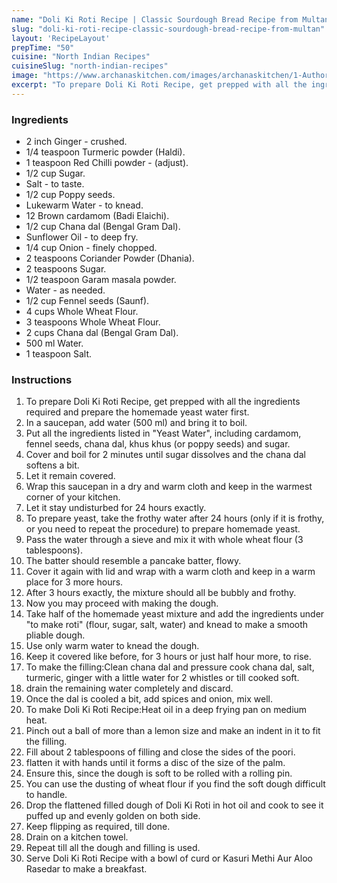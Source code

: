 ---
name: "Doli Ki Roti Recipe | Classic Sourdough Bread Recipe from Multan"
slug: "doli-ki-roti-recipe-classic-sourdough-bread-recipe-from-multan"
layout: 'RecipeLayout'
prepTime: "50"
cuisine: "North Indian Recipes"
cuisineSlug: "north-indian-recipes"
image: "https://www.archanaskitchen.com/images/archanaskitchen/1-Author/Recipesandyou/Doli_Ki_Roti_recipe_edited.jpg"
excerpt: "To prepare Doli Ki Roti Recipe, get prepped with all the ingredients required and prepare the homemade yeast water first"
---

### Ingredients

- 2 inch Ginger - crushed.
- 1/4 teaspoon Turmeric powder (Haldi).
- 1 teaspoon Red Chilli powder - (adjust).
- 1/2 cup Sugar.
- Salt - to taste.
- 1/2 cup Poppy seeds.
- Lukewarm Water - to knead.
- 12 Brown cardamom (Badi Elaichi).
- 1/2 cup Chana dal (Bengal Gram Dal).
- Sunflower Oil - to deep fry.
- 1/4 cup Onion - finely chopped.
- 2 teaspoons Coriander Powder (Dhania).
- 2 teaspoons Sugar.
- 1/2 teaspoon Garam masala powder.
- Water - as needed.
- 1/2 cup Fennel seeds (Saunf).
- 4 cups Whole Wheat Flour.
- 3 teaspoons Whole Wheat Flour.
- 2 cups Chana dal (Bengal Gram Dal).
- 500 ml Water.
- 1 teaspoon Salt.

### Instructions

1. To prepare Doli Ki Roti Recipe, get prepped with all the ingredients required and prepare the homemade yeast water first.
1. In a saucepan, add water (500 ml) and bring it to boil.
1. Put all the ingredients listed in "Yeast Water", including cardamom, fennel seeds, chana dal, khus khus (or poppy seeds) and sugar.
1. Cover and boil for 2 minutes until sugar dissolves and the chana dal softens a bit.
1. Let it remain covered.
1. Wrap this saucepan in a dry and warm cloth and keep in the warmest corner of your kitchen.
1. Let it stay undisturbed for 24 hours exactly.
1. To prepare yeast, take the frothy water after 24 hours (only if it is frothy, or you need to repeat the procedure) to prepare homemade yeast.
1. Pass the water through a sieve and mix it with whole wheat flour (3 tablespoons).
1. The batter should resemble a pancake batter, flowy.
1. Cover it again with lid and wrap with a warm cloth and keep in a warm place for 3 more hours.
1. After 3 hours exactly, the mixture should all be bubbly and frothy.
1. Now you may proceed with making the dough.
1. Take half of the homemade yeast mixture and add the ingredients under "to make roti" (flour, sugar, salt, water) and knead to make a smooth pliable dough.
1. Use only warm water to knead the dough.
1. Keep it covered like before, for 3 hours or just half hour more, to rise.
1. To make the filling:Clean chana dal and pressure cook chana dal, salt, turmeric, ginger with a little water for 2 whistles or till cooked soft.
1. drain the remaining water completely and discard.
1. Once the dal is cooled a bit, add spices and onion, mix well.
1. To make Doli Ki Roti Recipe:Heat oil in a deep frying pan on medium heat.
1. Pinch out a ball of more than a lemon size and make an indent in it to fit the filling.
1. Fill about 2 tablespoons of filling and close the sides of the poori.
1. flatten it with hands until it forms a disc of the size of the palm.
1. Ensure this, since the dough is soft to be rolled with a rolling pin.
1. You can use the dusting of wheat flour if you find the soft dough difficult to handle.
1. Drop the flattened filled dough of Doli Ki Roti in hot oil and cook to see it puffed up and evenly golden on both side.
1. Keep flipping as required, till done.
1. Drain on a kitchen towel.
1. Repeat till all the dough and filling is used.
1. Serve Doli Ki Roti Recipe with a bowl of curd or Kasuri Methi Aur Aloo Rasedar to make a breakfast.
